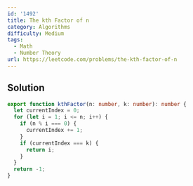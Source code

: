 ```yaml
---
id: '1492'
title: The kth Factor of n
category: Algorithms
difficulty: Medium
tags:
  - Math
  - Number Theory
url: https://leetcode.com/problems/the-kth-factor-of-n
---
```


## Solution

```typescript showLineNumbers
export function kthFactor(n: number, k: number): number {
  let currentIndex = 0;
  for (let i = 1; i <= n; i++) {
    if (n % i === 0) {
      currentIndex += 1;
    }
    if (currentIndex === k) {
      return i;
    }
  }
  return -1;
}
```

